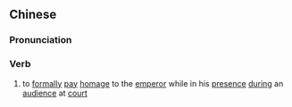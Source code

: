 {{also|赞拜}}
==Chinese==
{{zh-forms|s=赞拜}}

===Pronunciation===
{{zh-pron
|m=zànbài
|cat=v
}}

===Verb===
{{zh-verb}}

# {{lb|zh|archaic}} to [[formally]] [[pay]] [[homage]] to the [[emperor]] while in his [[presence]] [[during]] an [[audience]] at [[court]]